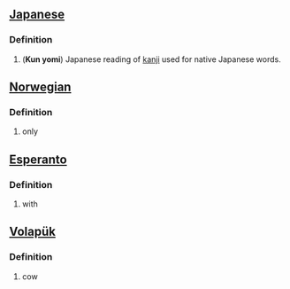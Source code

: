 ==[[Japanese]]==

===Definition===
# ('''Kun yomi''') Japanese reading of [[kanji]] used for native Japanese words.

==[[Norwegian]]==

===Definition===
#only

==[[Esperanto]]==
===Definition===
#with

==[[Volapük]]==
===Definition===
#cow